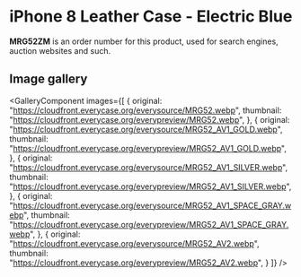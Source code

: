 
# iPhone 8 Leather Case - Electric Blue

<Callout type='info' emoji='👉🏻'>**MRG52ZM** is an order number for this product, used for search engines, auction websites and such.</Callout>

## Image gallery

<GalleryComponent
    images={[
      {
        original: "https://cloudfront.everycase.org/everysource/MRG52.webp",
        thumbnail: "https://cloudfront.everycase.org/everypreview/MRG52.webp",
      },
      {
        original: "https://cloudfront.everycase.org/everysource/MRG52_AV1_GOLD.webp",
        thumbnail: "https://cloudfront.everycase.org/everypreview/MRG52_AV1_GOLD.webp",
      },
      {
        original: "https://cloudfront.everycase.org/everysource/MRG52_AV1_SILVER.webp",
        thumbnail: "https://cloudfront.everycase.org/everypreview/MRG52_AV1_SILVER.webp",
      },
      {
        original: "https://cloudfront.everycase.org/everysource/MRG52_AV1_SPACE_GRAY.webp",
        thumbnail: "https://cloudfront.everycase.org/everypreview/MRG52_AV1_SPACE_GRAY.webp",
      },
      {
        original: "https://cloudfront.everycase.org/everysource/MRG52_AV2.webp",
        thumbnail: "https://cloudfront.everycase.org/everypreview/MRG52_AV2.webp",
      }
    ]}
  />
